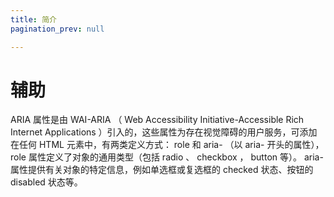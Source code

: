 ```yaml
---
title: 简介
pagination_prev: null

---
```


# 辅助

ARIA 属性是由 WAI-ARIA （ Web Accessibility Initiative-Accessible Rich Internet Applications
）引入的，这些属性为存在视觉障碍的用户服务，可添加在任何 HTML 元素中，有两类定义方式： role 和 aria- （以 aria- 开头的属性）， role 属性定义了对象的通用类型（包括 radio 、
checkbox ， button 等）。 aria- 属性提供有关对象的特定信息，例如单选框或复选框的
checked 状态、按钮的 disabled 状态等。

            
